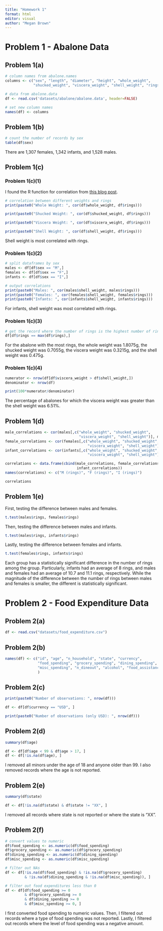```yaml
---
title: "Homework 1"
format: html
editor: visual
author: "Megan Brown"
---
```


# Problem 1 - Abalone Data

## Problem 1(a)

```r

# column names from abalone.names
columns <- c("sex", "length", "diameter", "height", "whole_weight",
             "shucked_weight", "viscera_weight", "shell_weight", "rings")

# data from abalone.data
df <- read.csv('datasets/abalone/abalone.data', header=FALSE)

# set new column names
names(df) <- columns
```

## Problem 1(b)

```r

# count the number of records by sex 
table(df$sex)
```

There are 1,307 females, 1,342 infants, and 1,528 males.

## Problem 1(c)

### Problem 1(c)(1)

I found the R function for correlation from [this blog post](https://statsandr.com/blog/correlation-coefficient-and-correlation-test-in-r/).

```r

# correlation between different weights and rings
print(paste0("Whole Weight: ", cor(df$whole_weight, df$rings)))

print(paste0("Shucked Weight: ", cor(df$shucked_weight, df$rings)))

print(paste0("Viscera Weight: ", cor(df$viscera_weight, df$rings)))

print(paste0("Shell Weight: ", cor(df$shell_weight, df$rings)))

```

Shell weight is most correlated with rings.

### Problem 1(c)(2)

```r
# split dataframes by sex
males <- df[df$sex == "M",]
females <- df[df$sex == "F",]
infants <- df[df$sex == "I",]

# output correlations
print(paste0("Males: ", cor(males$shell_weight, males$rings)))
print(paste0("Females: ", cor(females$shell_weight, females$rings)))
print(paste0("Infants: ", cor(infants$shell_weight, infants$rings)))

```

For infants, shell weight was most correlated with rings.

### Problem 1(c)(3)

```r
# get the record where the number of rings is the highest number of rings
df[df$rings == max(df$rings),]
```

For the abalone with the most rings, the whole weight was 1.8075g, the shucked weight was 0.7055g, the viscera weight was 0.3215g, and the shell weight was 0.475g.

### Problem 1(c)(4)

```r
numerator <- nrow(df[df$viscera_weight > df$shell_weight,]) 
denominator <- nrow(df)

print(100*numerator/denominator)
```

The percentage of abalones for which the viscera weight was greater than the shell weight was 6.51%.

## Problem 1(d)

```r


male_correlations <- cor(males[,c("whole_weight", "shucked_weight",
                                  "viscera_weight", "shell_weight")], males$rings)
female_correlations <- cor(females[,c("whole_weight", "shucked_weight", 
                                      "viscera_weight", "shell_weight")], females$rings)
infant_correlations <- cor(infants[,c("whole_weight", "shucked_weight", 
                                      "viscera_weight", "shell_weight")], infants$rings)

correlations <- data.frame(cbind(male_correlations, female_correlations,
                                 infant_correlations))
names(correlations) <- c("M (rings)", "F (rings)", "I (rings)")

correlations
```

## Problem 1(e)

First, testing the difference between males and females.

```r
t.test(males$rings, females$rings)
```

Then, testing the difference between males and infants.

```r
t.test(males$rings, infants$rings)
```

Lastly, testing the difference between females and infants.

```r
t.test(females$rings, infants$rings)
```

Each group has a statistically significant difference in the number of rings among the group. Particularly, infants had an average of 8 rings, and males and females had an average of 10.7 and 11.1 rings, respectively. While the magnitude of the difference between the number of rings between males and females is smaller, the different is statistically significant.

# Problem 2 - Food Expenditure Data

## Problem 2(a)

```r
df <- read.csv("datasets/food_expenditure.csv")
```

## Problem 2(b)

```r
names(df) <- c("id", "age", "n_household", "state", "currency", 
               "food_spending", "grocery_spending", "dining_spending",
               "misc_spending", "n_dineout", "alcohol", "food_assistance"
               )
```

## Problem 2(c)

```r
print(paste0("Number of observations: ", nrow(df)))

df <- df[df$currency == "USD", ]

print(paste0("Number of observations (only USD): ", nrow(df)))

```

## Problem 2(d)

```r
summary(df$age)
```

```r
df <- df[df$age < 99 & df$age > 17, ]
df <- df[!is.na(df$age), ]
```

I removed all minors under the age of 18 and anyone older than 99. I also removed records where the age is not reported.

## Problem 2(e)

```r
summary(df$state)
```

```r
df <- df[!is.na(df$state) & df$state != "XX", ]
```

I removed all records where state is not reported or where the state is "XX".

## Problem 2(f)

```r

# convert values to numeric
df$food_spending <- as.numeric(df$food_spending)
df$grocery_spending <- as.numeric(df$grocery_spending)
df$dining_spending <- as.numeric(df$dining_spending)
df$misc_spending <- as.numeric(df$misc_spending)

# filter out NAs
df <- df[!is.na(df$food_spending) & !is.na(df$grocery_spending)
         & !is.na(df$dining_spending & !is.na(df$misc_spending)), ]

# filter out food expenditures less than 0
df <- df[df$food_spending >= 0
         & df$grocery_spending >= 0
         & df$dining_spending >= 0
         & df$misc_spending >= 0, ]
```

I first converted food spending to numeric values. Then, I filtered out records where a type of food spending was not reported. Lastly, I filtered out records where the level of food spending was a negative amount.
